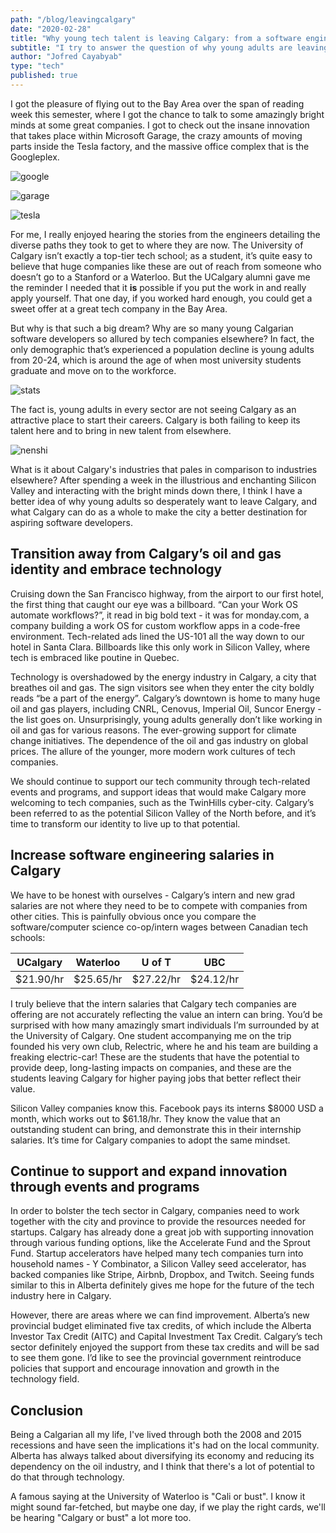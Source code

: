 ```yaml
---
path: "/blog/leavingcalgary"
date: "2020-02-28"
title: "Why young tech talent is leaving Calgary: from a software engineering student"
subtitle: "I try to answer the question of why young adults are leaving Calgary, and some improvements to make Calgary a more attractive place for younger people."
author: "Jofred Cayabyab"
type: "tech"
published: true
---
```



I got the pleasure of flying out to the Bay Area over the span of reading week this semester, where I got the chance to talk to some amazingly bright minds at some great companies. I got to check out the insane innovation that takes place within Microsoft Garage, the crazy amounts of moving parts inside the Tesla factory, and the massive office complex that is the Googleplex.


![google](google.jpeg)

![garage](garage.jpeg)

![tesla](tesla.jpg)

For me, I really enjoyed hearing the stories from the engineers detailing the diverse paths they took to get to where they are now. The University of Calgary isn’t exactly a top-tier tech school; as a student, it’s quite easy to believe that huge companies like these are out of reach from someone who doesn’t go to a Stanford or a Waterloo. But the UCalgary alumni gave me the reminder I needed that it **is** possible if you put the work in and really apply yourself. That one day, if you worked hard enough, you could get a sweet offer at a great tech company in the Bay Area.

<Tooltip/>

But why is that such a big dream? Why are so many young Calgarian software developers so allured by tech companies elsewhere? In fact, the only demographic that’s experienced a population decline is young adults from 20-24, which is around the age of when most university students graduate and move on to the workforce.

![stats](stat.png)

The fact is, young adults in every sector are not seeing Calgary as an attractive place to start their careers. Calgary is both failing to keep its talent here and to bring in new talent from elsewhere.

![nenshi](nenshisad.png)

What is it about Calgary's industries that pales in comparison to industries elsewhere? After spending a week in the illustrious and enchanting Silicon Valley and interacting with the bright minds down there, I think I have a better idea of why young adults so desperately want to leave Calgary, and what Calgary can do as a whole to make the city a better destination for aspiring software developers.

## Transition away from Calgary’s oil and gas identity and embrace technology

Cruising down the San Francisco highway, from the airport to our first hotel, the first thing that caught our eye was a billboard. “Can your Work OS automate workflows?”, it read in big bold text - it was for monday.com, a company building a work OS for custom workflow apps in a code-free environment. Tech-related ads lined the US-101 all the way down to our hotel in Santa Clara. Billboards like this only work in Silicon Valley, where tech is embraced like poutine in Quebec.

Technology is overshadowed by the energy industry in Calgary, a city that breathes oil and gas. The sign visitors see when they enter the city boldly reads “be a part of the energy”. Calgary’s downtown is home to many huge oil and gas players, including CNRL, Cenovus, Imperial Oil, Suncor Energy - the list goes on. Unsurprisingly, young adults generally don’t like working in oil and gas for various reasons. The ever-growing support for climate change initiatives. The dependence of the oil and gas industry on global prices. The allure of the younger, more modern work cultures of tech companies.

We should continue to support our tech community through tech-related events and programs, and support ideas that would make Calgary more welcoming to tech companies, such as the TwinHills cyber-city. Calgary’s been referred to as the potential Silicon Valley of the North before, and it’s time to transform our identity to live up to that potential.

## Increase software engineering salaries in Calgary

We have to be honest with ourselves - Calgary’s intern and new grad salaries are not where they need to be to compete with companies from other cities. This is painfully obvious once you compare the software/computer science co-op/intern wages between Canadian tech schools:

| UCalgary   | Waterloo   | U of T     | UBC        |
| ---------- | ---------- | ---------- | ---------- |
| \$21.90/hr | \$25.65/hr | \$27.22/hr | \$24.12/hr |

I truly believe that the intern salaries that Calgary tech companies are offering are not accurately reflecting the value an intern can bring. You’d be surprised with how many amazingly smart individuals I’m surrounded by at the University of Calgary. One student accompanying me on the trip founded his very own club, Relectric, where he and his team are building a freaking electric-car! These are the students that have the potential to provide deep, long-lasting impacts on companies, and these are the students leaving Calgary for higher paying jobs that better reflect their value.

Silicon Valley companies know this. Facebook pays its interns $8000 USD a month, which works out to $61.18/hr. They know the value that an outstanding student can bring, and demonstrate this in their internship salaries. It’s time for Calgary companies to adopt the same mindset.

## Continue to support and expand innovation through events and programs

In order to bolster the tech sector in Calgary, companies need to work together with the city and province to provide the resources needed for startups. Calgary has already done a great job with supporting innovation through various funding options, like the Accelerate Fund and the Sprout Fund. Startup accelerators have helped many tech companies turn into household names - Y Combinator, a Silicon Valley seed accelerator, has backed companies like Stripe, Airbnb, Dropbox, and Twitch. Seeing funds similar to this in Alberta definitely gives me hope for the future of the tech industry here in Calgary.

However, there are areas where we can find improvement. Alberta’s new provincial budget eliminated five tax credits, of which include the Alberta Investor Tax Credit (AITC) and Capital Investment Tax Credit. Calgary’s tech sector definitely enjoyed the support from these tax credits and will be sad to see them gone. I’d like to see the provincial government reintroduce policies that support and encourage innovation and growth in the technology field.

## Conclusion

Being a Calgarian all my life, I've lived through both the 2008 and 2015 recessions and have seen the implications it's had on the local community. Alberta has always talked about diversifying its economy and reducing its dependency on the oil industry, and I think that there's a lot of potential to do that through technology.

A famous saying at the University of Waterloo is "Cali or bust". I know it might sound far-fetched, but maybe one day, if we play the right cards, we'll be hearing "Calgary or bust" a lot more too.
